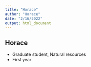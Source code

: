 ```yaml
---
title: "Horace"
author: "Horace"
date: "2/16/2022"
output: html_document
---
```


## Horace
  + Graduate student, Natural resources
  + First year


